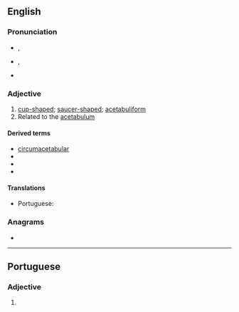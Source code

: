 ==English==

===Pronunciation===
* {{a|RP}} {{enPR|ă'-sĭ-tăbʹyo͝o-lə}}, {{IPA|en|/ˌæsɪˈtæbjʊlə/}}
* {{a|US}} {{enPR|ă'-sĭ-tăbʹyə-lər}}, {{IPA|en|/ˌæsɪˈtæbjəlɚ/}}
* {{audio|en|En-us-acetabular.ogg|Audio (US)}}

===Adjective===
{{en-adj|-}}

# [[cup-shaped]]; [[saucer-shaped]]; [[acetabuliform]]
# Related to the [[acetabulum]]

====Derived terms====
* [[circumacetabular]]
* {{l|en|postacetabular}}
* {{l|en|preacetabular}}
* {{l|en|supraacetabular}}

====Translations====
{{trans-top|relating to the acetabulum}}
* Portuguese: {{t|pt|acetabular}}
{{trans-mid}}
{{trans-bottom}}

===Anagrams===
* {{anagrams|en|a=aaabcelrtu|trabaculae}}

----

==Portuguese==

===Adjective===
{{pt-adj|acetabula|r}}

# {{l|en|acetabular}} {{gloss|relating to the acetabulum}}